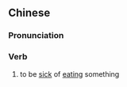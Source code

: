 {{also|吃腻}}
==Chinese==
{{zh-forms|s=吃腻}}

===Pronunciation===
{{zh-pron
|m=chīnì
|cat=v
}}

===Verb===
{{zh-verb}}

# to be [[sick]] of [[eating]] something